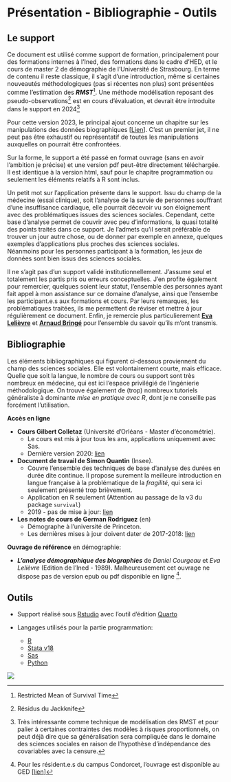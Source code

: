 

# **Présentation - Bibliographie - Outils**

## Le support {-} 

Ce document est utilisé comme support de formation, principalement pour des formations internes à l'Ined, des formations dans le cadre d'HED, et le cours de master 2 de démographie de l'Université de Strasbourg. 
En terme de contenu il reste classique, il s'agit d'une introduction, même si certaines nouveautés méthodologiques (pas si récentes non plus) sont présentées comme l'estimation des ***RMST***^[Restricted Mean of Survival Time]. Une méthode modélisation reposant des pseudo-observations^[Résidus du Jackknife] est en cours d'évaluation, et devrait être introduite dans le support en 2024^[Très intéressante comme technique de modélisation des RMST et pour palier à certaines contraintes des modèles à risques proportionnels, on peut déjà dire que sa généralisation sera compliquée dans le domaine des sciences sociales en raison de l'hypothèse d'indépendance des covariables avec la censure.]  

Pour cette version 2023, le principal ajout concerne un chapitre sur les manipulations des données biographiques [[Lien](https://mthevenin.github.io/analyse_duree/10-manipulation.html)]. C'est un premier jet, il ne peut pas être exhaustif ou représentatif de toutes les manipulations auxquelles on pourrait être confrontées.

Sur la forme, le support a été passé en format ouvrage (sans en avoir l'ambition je précise) et une version pdf peut-être directement téléchargée. Il est identique à la version html, sauf pour le chapitre programmation ou seulement les éléments relatifs à R sont inclus.

Un petit mot sur l'application présente dans le support. Issu du champ de la médecine (essai clinique), soit l'analyse de la survie de personnes souffrant d'une insuffisance cardiaque, elle pourrait décevoir vu son éloignement avec des problématiques issues des sciences sociales. Cependant, cette base d'analyse permet de couvrir avec peu d'informations, la quasi totalité des points traités dans ce support. Je l'admets qu'il serait préférable de trouver un jour autre chose, ou de donner par exemple en annexe, quelques exemples d'applications plus proches des sciences sociales.  
Néanmoins pour les personnes participant à la formation, les jeux de données sont bien issus des sciences sociales. 


Il ne s'agit pas d'un support validé institutionnellement. J'assume seul et totalement les partis pris ou erreurs conceptuelles.
J'en profite également pour remercier, quelques soient leur statut, l'ensemble des personnes ayant fait appel à mon assistance sur ce domaine d'analyse, ainsi que l'ensembe les participant.e.s aux formations et cours. Par leurs remarques, les problématiques traitées, ils me permettent de réviser et mettre à jour régulièrement ce document. 
Enfin, je remercie plus particulierement [**Eva Lelièvre**](https://www.ined.fr/fr/recherche/chercheurs/Leli%C3%A8vre+Eva) et [**Arnaud Bringé**](https://www.ined.fr/fr/recherche/chercheurs/Bring%C3%A9+Arnaud) pour l'ensemble du savoir qu'ils m'ont transmis.


## Bibliographie {-}

Les éléments bibliographiques qui figurent ci-dessous proviennent du champ des sciences sociales. Elle est volontairement courte, mais efficace. Quelle que soit la langue, le nombre de cours ou support sont très nombreux en médecine, qui est ici l'espace privilégié de l'ingénierie méthodologique. On trouve également de (trop) nombreux tutoriels généraliste à dominante *mise en pratique avec R*, dont je ne conseille pas forcément l'utilisation.  

**Accès en ligne**

* **Cours Gilbert Colletaz** (Université d’Orléans - Master d'économétrie).
  - Le cours est mis à jour tous les ans, applications uniquement avec Sas. 
  - Dernière version 2020: [lien](https://www.master-esa.fr/wp-content/uploads/2021/04/Econometrie-des-donnees-de-survie.pdf)

* **Document de travail de Simon Quantin** (Insee).
  - Couvre l’ensemble des techniques de base d’analyse des durées en durée dite continue. Il propose surement la meilleure introduction en langue française à la problématique de la *fragilité*, qui sera ici seulement présenté trop brièvement. 
  - Application en R seulement (Attention au passage de la v3 du package `survival`)
  - 2019 - pas de mise à jour: [lien](https://www.insee.fr/fr/statistiques/3695681)

* **Les notes de cours de German Rodriguez** (en)
  - Démographe à l'université de Princeton.  
  - Les dernières mises à jour doivent dater de 2017-2018: [lien](https://grodri.github.io/glms/notes/c7.pdf)

**Ouvrage de référence** en démographie:

* ***L'analyse démographique des biographies*** de *Daniel Courgeau* et *Eva Lelièvre* (Edition de l'Ined - 1989). Malheureusement cet ouvrage ne dispose pas de version epub ou pdf disponible en ligne ^[Pour les résident.e.s du campus Condorcet, l'ouvrage est disponible au GED [[lien](https://campus-condorcet.primo.exlibrisgroup.com/discovery/fulldisplay?docid=alma991006553559705786&context=L&vid=33CCP_INST:CCP&lang=fr&search_scope=ALL&adaptor=Local%20Search%20Engine&tab=ALL&query=any,contains,courgeau%20leli%C3%A8vre&offset=0)]].  


## Outils {-}

* Support réalisé sous [Rstudio](https://posit.co/) avec l'outil d'édition [Quarto](https://quarto.org/)  

* Langages utilisés pour la partie programmation: 

  - [R](https://www.r-project.org/) 
  - [Stata v18](https://www.stata.com/) 
  - [Sas](https://www.sas.com/fr_fr/home.html) 
  - [Python](https://www.python.org/) 
  
  
![](noai.png){fig-align="center"}
  

